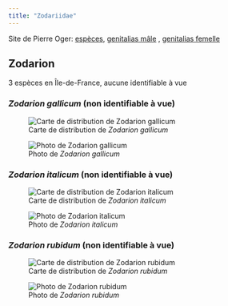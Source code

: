 ```yaml
---
title: "Zodariidae"
---
```


Site de Pierre Oger: [espèces](https://arachno.piwigo.com/index?/category/65-zodariidae), [genitalias mâle](https://arachno.piwigo.com/index?/tags/1453-_zodariidae_m) , [genitalias femelle](https://arachno.piwigo.com/index?/tags/1454-_zodariidae_f)



## Zodarion

3 espèces en Île-de-France, aucune identifiable à vue



### *Zodarion gallicum* (non identifiable à vue)

![Carte de distribution de *Zodarion gallicum*](https://asfra.fr/Site/User_pages/Atlas/LR_ASFRA_Zodariidae_Zodarion%20gallicum_2022-03-10.jpeg)

![Photo de *Zodarion gallicum*](chemin/vers/photo.jpg)



### *Zodarion italicum* (non identifiable à vue)

![Carte de distribution de *Zodarion italicum*](https://asfra.fr/Site/User_pages/Atlas/LR_ASFRA_Zodariidae_Zodarion%20italicum_2022-03-10.jpeg)

![Photo de *Zodarion italicum*](chemin/vers/photo.jpg)



### *Zodarion rubidum* (non identifiable à vue)

![Carte de distribution de *Zodarion rubidum*](https://asfra.fr/Site/User_pages/Atlas/LR_ASFRA_Zodariidae_Zodarion%20rubidum_2022-03-10.jpeg)

![Photo de *Zodarion rubidum*](chemin/vers/photo.jpg)



